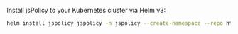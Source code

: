 Install jsPolicy to your Kubernetes cluster via Helm v3:
```bash
helm install jspolicy jspolicy -n jspolicy --create-namespace --repo https://charts.loft.sh
```
